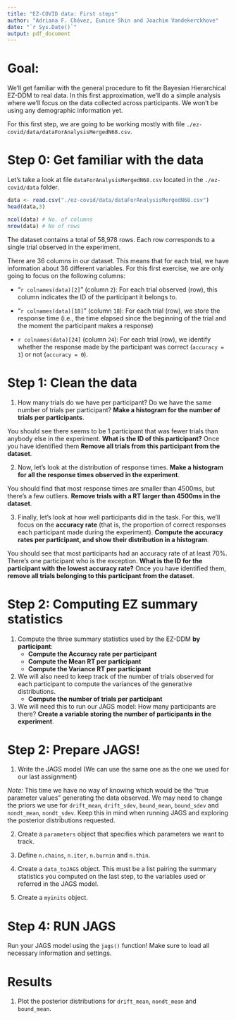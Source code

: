 ```yaml
---
title: "EZ-COVID data: First steps"
author: "Adriana F. Chávez, Eunice Shin and Joachim Vandekerckhove"
date: "`r Sys.Date()`"
output: pdf_document
---
```


# Goal:

We'll get familiar with the general procedure to fit the Bayesian Hierarchical EZ-DDM to real data. In this first approximation, we'll do a simple analysis where we'll focus on the data collected across participants. We won't be using any demographic information yet.

For this first step, we are going to be working mostly with file `./ez-covid/data/dataForAnalysisMergedN68.csv`. 

# Step 0: Get familiar with the data

Let's take a look at file `dataForAnalysisMergedN68.csv` located in the `./ez-covid/data` folder.

```r
data <- read.csv("./ez-covid/data/dataForAnalysisMergedN68.csv")
head(data,3)

ncol(data) # No. of columns
nrow(data) # No of rows
```

The dataset contains a total of 58,978 rows. Each row corresponds to a single trial observed in the experiment.

There are 36 columns in our dataset. This means that for each trial, we have information about 36 different variables. For this first exercise, we are only going to focus on the following columns:

- "`r colnames(data)[2]`" (column `2`): For each trial observed (row), this column indicates the ID of the participant it belongs to. 

- "`r colnames(data)[18]`" (column `18`): For each trial (row), we store the response time (i.e., the time elapsed since the beginning of the trial and the moment the participant makes a response)

- `r colnames(data)[24]` (column `24`): For each trial (row), we identify whether the response made by the participant was correct (`accuracy = 1`) or not  (`accuracy = 0`).


# Step 1: Clean the data

1. How many trials do we have per participant? Do we have the same number of trials per participant? **Make a histogram for the number of trials per participants**.

You should see there seems to be 1 participant that was fewer trials than anybody else in the experiment. **What is the ID of this participant?** Once you have identified them **Remove all trials from this participant from the dataset**.

2. Now, let's look at the distribution of response times. **Make a histogram for all the response times observed in the experiment**.

You should find that most response times are smaller than 4500ms, but there's a few outliers. **Remove trials with a RT larger than 4500ms in the dataset**.

3. Finally, let's look at how well participants did in the task. For this, we'll focus on the **accuracy rate** (that is, the proportion of correct responses each participant made during the experiment). **Compute the accuracy rates per participant, and show their distribution in a histogram**.

You should see that most participants had an accuracy rate of at least $70\%$. There's one participant who is the exception. **What is the ID for the participant with the lowest accuracy rate?** Once you have identified them, **remove all trials belonging to this participant from the dataset**.

# Step 2: Computing EZ summary statistics

1. Compute the three summary statistics used by the EZ-DDM **by participant**:
    - **Compute the Accuracy rate per participant**
    - **Compute the Mean RT per participant**
    - **Compute the Variance RT per participant**

2. We will also need to keep track of the number of trials observed for each participant to compute the variances of the generative distributions.
    - **Compute the number of trials per participant**

3. We will need this to run our JAGS model: How many participants are there? **Create a variable storing the number of participants in the experiment**.


# Step 2: Prepare JAGS!

1. Write the JAGS model (We can use the same one as the one we used for our last assignment)

*Note:* This time we have no way of knowing which would be the "true parameter values" generating the data observed. We may need to change the priors we use for `drift_mean`, `drift_sdev`, `bound_mean`, `bound_sdev` and `nondt_mean`, `nondt_sdev`. Keep this in mind when running JAGS and exploring the posterior distributions requested.

2. Create a `parameters` object that specifies which parameters we want to track.

3. Define `n.chains`, `n.iter`, `n.burnin` and `n.thin`.

4. Create a `data_toJAGS` object. This must be a list pairing the summary statistics you computed on the last step, to the variables used or referred in the JAGS model.

5. Create a `myinits` object.

# Step 4: RUN JAGS

Run your JAGS model using the `jags()` function! Make sure to load all necessary information and settings.

# Results

1. Plot the posterior distributions for `drift_mean`, `nondt_mean` and `bound_mean`.

